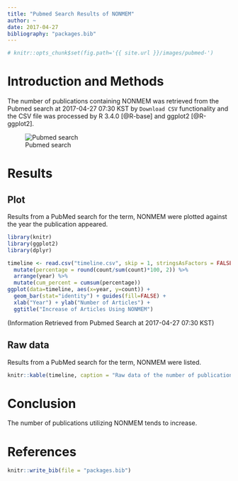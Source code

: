 ```yaml
---
title: "Pubmed Search Results of NONMEM"
author: ~
date: 2017-04-27
bibliography: "packages.bib"
---
```



```r
# knitr::opts_chunk$set(fig.path='{{ site.url }}/images/pubmed-')
```

# Introduction and Methods

The number of publications containing NONMEM was retrieved from the Pubmed search at 2017-04-27 07:30 KST by `Download CSV` functionality and the CSV file was processed by R 3.4.0 [@R-base] and ggplot2 [@R-ggplot2].

![Pubmed search](/assets/pubmedsearch.png)

# Results

## Plot

Results from a PubMed search for the term, NONMEM were plotted against the year the publication appeared.

```r
library(knitr)
library(ggplot2)
library(dplyr)
```

```r
timeline <- read.csv("timeline.csv", skip = 1, stringsAsFactors = FALSE) %>% 
  mutate(percentage = round(count/sum(count)*100, 2)) %>%
  arrange(year) %>%
  mutate(cum_percent = cumsum(percentage))
ggplot(data=timeline, aes(x=year, y=count)) +
  geom_bar(stat="identity") + guides(fill=FALSE) +
  xlab("Year") + ylab("Number of Articles") +
  ggtitle("Increase of Articles Using NONMEM")
```

(Information Retrieved from Pubmed Search at 2017-04-27 07:30 KST)

## Raw data

Results from a PubMed search for the term, NONMEM were listed. 

```r
knitr::kable(timeline, caption = "Raw data of the number of publications utilizing NONMEM.")
```

# Conclusion

The number of publications utilizing NONMEM tends to increase.

# References

```r
knitr::write_bib(file = "packages.bib")
```


